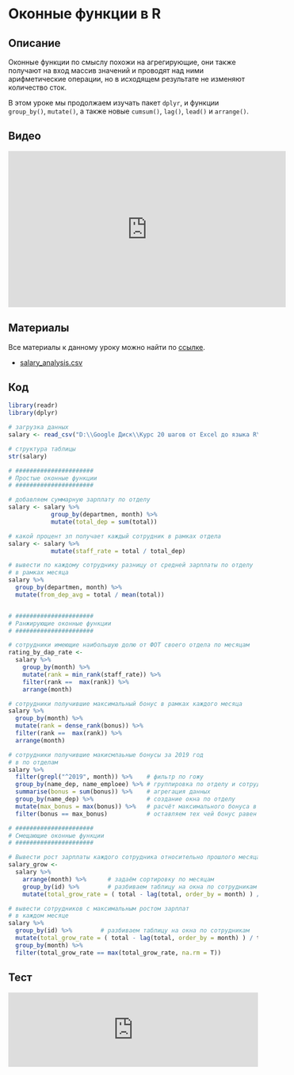 # Оконные функции в R
## Описание
Оконные функции по смыслу похожи на агрегирующие,  они также получают на вход массив значений и проводят над ними арифметические операции, но в исходящем результате не изменяют количество сток.

В этом уроке мы продолжаем изучать пакет `dplyr`, и функции `group_by()`, `mutate()`, а также новые `cumsum()`, `lag()`, `lead()` и `arrange()`.

## Видео
<iframe width="560" height="315" src="https://www.youtube.com/embed/SS0LRdmyvvY?enablejsapi=1" title="YouTube video player" frameborder="0" allow="accelerometer; autoplay; clipboard-write; encrypted-media; gyroscope; picture-in-picture" allowfullscreen></iframe>

## Материалы
Все материалы к данному уроку можно найти по [ссылке](https://github.com/selesnow/r4excel_users/tree/master/lesson_8).

+ [salary_analysis.csv](https://github.com/selesnow/r4excel_users/raw/52ce5604b653ee0490c299907b7184992d5a5107/lesson_8/salary_analysis.csv)

## Код
```r
library(readr)
library(dplyr)

# загрузка данных
salary <- read_csv("D:\\Google Диск\\Курс 20 шагов от Excel до языка R\\materials\\lesson_8\\salary_analysis.csv")

# структура таблицы
str(salary)

# ######################
# Простые оконные функции
# ######################

# добавляем суммарную зарплату по отделу
salary <- salary %>% 
            group_by(departmen, month) %>%
            mutate(total_dep = sum(total))

# какой процент зп получает каждый сотрудник в рамках отдела
salary <- salary %>%
            mutate(staff_rate = total / total_dep)

# вывести по каждому сотруднику разницу от средней зарплаты по отделу
# в рамках месяца
salary %>%
  group_by(departmen, month) %>%
  mutate(from_dep_avg = total / mean(total))


# ######################
# Ранжирующие оконные функции
# ######################

# сотрудники имеющие наибольшую долю от ФОТ своего отдела по месяцам
rating_by_dap_rate <- 
  salary %>%
    group_by(month) %>%
    mutate(rank = min_rank(staff_rate)) %>%
    filter(rank ==  max(rank)) %>%
    arrange(month)

# сотрудники получившие максимальный бонус в рамках каждого месяца
salary %>%
  group_by(month) %>%
  mutate(rank = dense_rank(bonus)) %>%
  filter(rank ==  max(rank)) %>%
  arrange(month)

# сотрудники получившие макисмлаьные бонусы за 2019 год
# в по отделам
salary %>%
  filter(grepl("^2019", month)) %>%    # фильтр по гожу
  group_by(name_dep, name_emploee) %>% # группировка по отделу и сотруднику
  summarise(bonus = sum(bonus)) %>%    # агрегация данных
  group_by(name_dep) %>%               # создание окна по отделу
  mutate(max_bonus = max(bonus)) %>%   # расчёт максимального бонуса в рамках отдела
  filter(bonus == max_bonus)           # оставляем тех чей бонус равен максимальному

# ######################
# Смещающие оконные функции
# ######################

# Вывести рост зарплаты каждого сотрудника относительно прошлого месяца
salary_grow <-
  salary %>%
    arrange(month) %>%      # задаём сортировку по месяцам
    group_by(id) %>%        # разбиваем таблицу на окна по сотрудникам
    mutate(total_grow_rate = ( total - lag(total, order_by = month) ) / total ) # расчёт роста

# вывести сотрудников с максимальным ростом зарплат
# в каждом месяце
salary %>%
  group_by(id) %>%        # разбиваем таблицу на окна по сотрудникам
  mutate(total_grow_rate = ( total - lag(total, order_by = month) ) / total  ) %>%  # расчёт роста
  group_by(month) %>%
  filter(total_grow_rate == max(total_grow_rate, na.rm = T))
```

## Тест
<iframe id="otpwgt-wt101907" src="https://onlinetestpad.com/htu2qee7l3ls4" frameborder="0" style="width:100%;" onload="var f = document.getElementById('otpwgt-wt101907'); var h = 0; var listener = function (event) { if (event.origin.indexOf('onlinetestpad') == -1) { return; }; h = parseInt(event.data); if (!isNaN(h)) f.style.height = h + 'px'; }; function addEvent(elem, evnt, func) { if (elem.addEventListener) { elem.addEventListener(evnt, func, false); } else if (elem.attachEvent) { elem.attachEvent('on' + evnt, func); } else { elem['on' + evnt] = func; } }; addEvent(window, 'message', listener);" scrolling="no" ></iframe>
